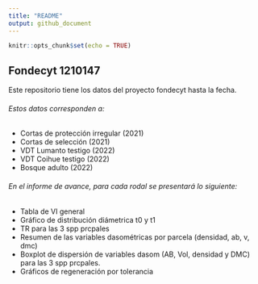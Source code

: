 ```yaml
---
title: "README"
output: github_document
---
```


```r
knitr::opts_chunk$set(echo = TRUE)
```

## Fondecyt 1210147 
Este repositorio tiene los datos del proyecto fondecyt hasta la fecha.

###### Estos datos corresponden a:
- Cortas de protección irregular (2021)
- Cortas de selección (2021)
- VDT Lumanto testigo (2022)
- VDT Coihue testigo (2022)
- Bosque adulto (2022)

###### En el informe de avance, para cada rodal se presentará lo siguiente:
- Tabla de VI general
- Gráfico de distribución diámetrica t0 y t1
- TR para las 3 spp prcpales
- Resumen de las variables dasométricas por parcela (densidad, ab, v, dmc)
- Boxplot de dispersión de variables dasom (AB, Vol, densidad y DMC) para las 3 spp prcpales.
- Gráficos de regeneración por tolerancia

